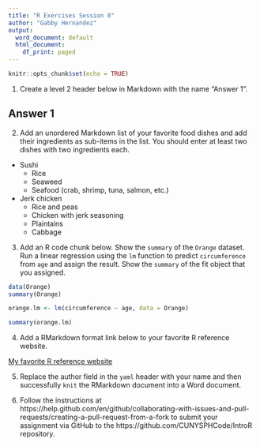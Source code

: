 ```yaml
---
title: "R Exercises Session 8"
author: "Gabby Hernandez"
output:
  word_document: default
  html_document:
    df_print: paged
---
```


```r
knitr::opts_chunk$set(echo = TRUE)
```


1. Create a level 2 header below in Markdown with the name "Answer 1".

## Answer 1

2. Add an unordered Markdown list of your favorite food dishes and
add their ingredients as sub-items in the list. You should enter at least two
dishes with two ingredients each.

* Sushi
    + Rice
    + Seaweed
    + Seafood (crab, shrimp, tuna, salmon, etc.)
* Jerk chicken
  + Rice and peas
  + Chicken with jerk seasoning
  + Plaintains
  + Cabbage


3. Add an R code chunk below. Show the `summary` of the `Orange` dataset. Run a
linear regression using the `lm` function to predict `circumference` from `age`
and assign the result. Show the `summary` of the fit object that you assigned. 

```r
data(Orange)
summary(Orange)

orange.lm <- lm(circumference ~ age, data = Orange)

summary(orange.lm)

```


4. Add a RMarkdown format link below to your favorite R reference website.

[My favorite R reference website](http://www.sthda.com/english/wiki/r-basics-quick-and-easy)


5. Replace the author field in the `yaml` header with your name and then
successfully `knit` the RMarkdown document into a Word document.


6. Follow the instructions at https://help.github.com/en/github/collaborating-with-issues-and-pull-requests/creating-a-pull-request-from-a-fork
to submit your assignment via GitHub to the https://github.com/CUNYSPHCode/IntroR repository.

